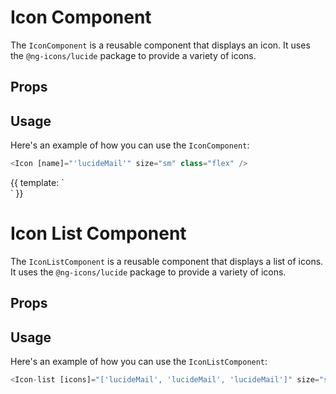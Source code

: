 
<Meta title="Components/Icon/Icon Docs" component={IconComponent} />

# Icon Component

The `IconComponent` is a reusable component that displays an icon. It uses the `@ng-icons/lucide` package to provide a variety of icons.

## Props

<ArgsTable of={IconComponent} />

## Usage

Here's an example of how you can use the `IconComponent`:

```typescript
<Icon [name]="'lucideMail'" size="sm" class="flex" />
```

<Canvas>
  <Story name="Multiple Icons">
    {{
      template: `
        <div style="display: flex; gap: 1em;">
          <Icon [name]="'lucideMail'" size="sm" class="flex" />
          <Icon [name]="'lucideUser2'" size="sm" class="flex" />
          <Icon [name]="'lucideActivity'" size="sm" class="flex" />
          <Icon [name]="'lucideTruck'" size="sm" class="flex" />
          <Icon [name]="'lucideTrain'" size="sm" class="flex" />
        </div>
      `
    }}
  </Story>
</Canvas>

# Icon List Component

The `IconListComponent` is a reusable component that displays a list of icons. It uses the `@ng-icons/lucide` package to provide a variety of icons.

## Props

## Usage

Here's an example of how you can use the `IconListComponent`:

```typescript
<Icon-list [icons]="['lucideMail', 'lucideMail', 'lucideMail']" size="sm" class="flex" />
```


